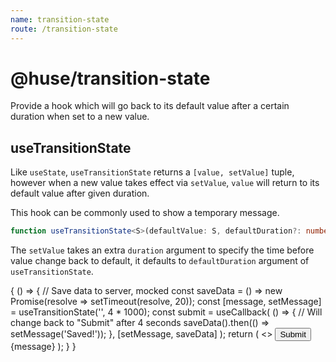 ```yaml
---
name: transition-state
route: /transition-state
---
```



# @huse/transition-state

Provide a hook which will go back to its default value after a certain duration when set to a new value.

## useTransitionState

Like `useState`, `useTransitionState` returns a `[value, setValue]` tuple, however when a new value takes effect via `setValue`, `value` will return to its default value after given duration.

This hook can be commonly used to show a temporary message.

```typescript
function useTransitionState<S>(defaultValue: S, defaultDuration?: number)
```

The `setValue` takes an extra `duration` argument to specify the time before value change back to default, it defaults to `defaultDuration` argument of `useTransitionState`.

<Playground>
    {
        () => {
            // Save data to server, mocked
            const saveData = () => new Promise(resolve => setTimeout(resolve, 20));
            const [message, setMessage] = useTransitionState('', 4 * 1000);
            const submit = useCallback(
                () => {
                    // Will change back to "Submit" after 4 seconds
                    saveData().then(() => setMessage('Saved!'));
                },
                [setMessage, saveData]
            );
            return (
                <>
                    <Button onClick={submit}>Submit</Button>
                    <span style={{color: '#4285f4', transition: 'all 1s ease-in', opacity: message ? 1 : 0}}>
                        {message}
                    </span>
                </>
            );
        }
    }
</Playground>

